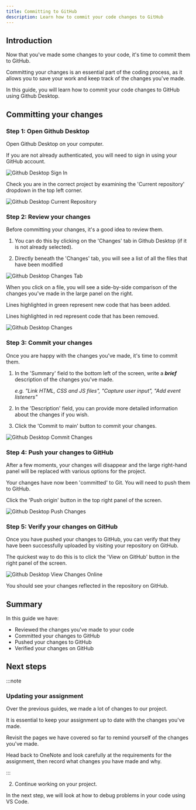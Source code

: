 ```yaml
---
title: Committing to GitHub
description: Learn how to commit your code changes to GitHub
---
```



## Introduction

Now that you've made some changes to your code, it's time to commit them to GitHub.

Committing your changes is an essential part of the coding process, as it allows you to save your work and keep track of the changes you've made.

In this guide, you will learn how to commit your code changes to GitHub using Github Desktop.

## Committing your changes

### Step 1: Open Github Desktop

Open Github Desktop on your computer.

If you are not already authenticated, you will need to sign in using your GitHub account.

![Github Desktop Sign In](src/assets/webp/programming/harmony-music/github-desktop-sign-in.webp)

Check you are in the correct project by examining the 'Current repository' dropdown in the top left corner.

![Github Desktop Current Repository](src/assets/webp/programming/harmony-music/github-desktop-current-repo.webp)

### Step 2: Review your changes

Before committing your changes, it's a good idea to review them.

1. You can do this by clicking on the 'Changes' tab in Github Desktop (if it is not already selected).

2. Directly beneath the 'Changes' tab, you will see a list of all the files that have been modified

![Github Desktop Changes Tab](src/assets/webp/programming/harmony-music/github-desktop-changes-tab.webp)

When you click on a file, you will see a side-by-side comparison of the changes you've made in the large panel on the right.

Lines highlighted in green represent new code that has been added.

Lines highlighted in red represent code that has been removed.

![Github Desktop Changes](src/assets/webp/programming/harmony-music/github-desktop-review-changes.webp)

### Step 3: Commit your changes

Once you are happy with the changes you've made, it's time to commit them.

1. In the 'Summary' field to the bottom left of the screen, write a ***brief*** description of the changes you've made.

    *e.g. "Link HTML, CSS and JS files", "Capture user input", "Add event listeners"*

2. In the 'Description' field, you can provide more detailed information about the changes if you wish.

3. Click the 'Commit to main' button to commit your changes.

![Github Desktop Commit Changes](src/assets/webp/programming/harmony-music/github-desktop-commit-changes.webp)

### Step 4: Push your changes to GitHub

After a few moments, your changes will disappear and the large right-hand panel will be replaced with various options for the project.

Your changes have now been 'committed' to Git. You will need to push them to GitHub.

Click the 'Push origin' button in the top right panel of the screen.

![Github Desktop Push Changes](src/assets/webp/programming/harmony-music/github-desktop-push-changes.webp)

### Step 5: Verify your changes on GitHub

Once you have pushed your changes to GitHub, you can verify that they have been successfully uploaded by visiting your repository on GitHub.

The quickest way to do this is to click the 'View on GitHub' button in the right panel of the screen.

![Github Desktop View Changes Online](src/assets/webp/programming/harmony-music/github-desktop-view-changes-online.webp)

You should see your changes reflected in the repository on GitHub.

## Summary

In this guide we have:

- Reviewed the changes you've made to your code
- Committed your changes to GitHub
- Pushed your changes to GitHub
- Verified your changes on GitHub

## Next steps

:::note

### Updating your assignment

Over the previous guides, we made a lot of changes to our project.

It is essential to keep your assignment up to date with the changes you've made.

Revisit the pages we have covered so far to remind yourself of the changes you've made.

Head back to OneNote and look carefully at the requirements for the assignment, then record what changes you have made and why.

:::

2. Continue working on your project.

In the next step, we will look at how to debug problems in your code using VS Code.